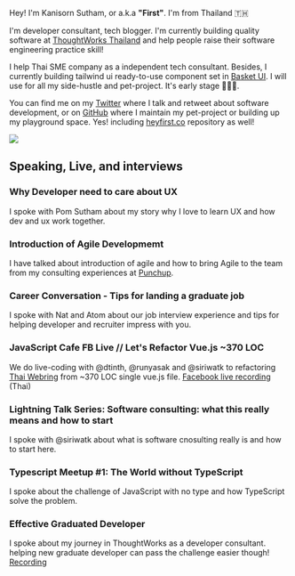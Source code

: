 Hey! I'm Kanisorn Sutham, or a.k.a **"First"**. I'm from Thailand 🇹🇭

I'm developer consultant, tech blogger. I'm currently building quality software at [ThoughtWorks Thailand](https://thoughtworks.com)
and help people raise their software engineering practice skill!

I help Thai SME company as a independent tech consultant.
Besides, I currently building tailwind ui ready-to-use component set in [Basket UI](https://basket.heyfirst.co/). I will use for all my side-hustle and pet-project. It's early stage 👷🏻‍♂️.

You can find me on my [Twitter](https://twitter.com/heyfirst_) where I talk and retweet about software development,
or on [GitHub](https://github.com/heyfirst) where I maintain my pet-project or building up my playground space. Yes! including [heyfirst.co](https://github.com/heyfirst/heyfirst.co/) repository as well!

<Image src="/static/kanisorn_sutham.jpg" height={670} width={1000} priority />

## Speaking, Live, and interviews

### Why Developer need to care about UX

I spoke with Pom Sutham about my story why I love to learn UX and how dev and ux work together.

### Introduction of Agile Developmemt

I have talked about introduction of agile and how to bring Agile to the team from my consulting experiences at [Punchup](https://punchup.world/).

### Career Conversation - Tips for landing a graduate job

I spoke with Nat and Atom about our job interview experience and tips for helping developer and recruiter impress with you.

### JavaScript Cafe FB Live // Let's Refactor Vue.js ~370 LOC

We do live-coding with @dtinth, @runyasak and @siriwatk to refactoring [Thai Webring](https://github.com/wonderfulsoftware/webring) from ~370 LOC single vue.js file. [Facebook live recording](https://www.facebook.com/dtinth/posts/10216150673953764) (Thai)

### Lightning Talk Series: Software consulting: what this really means and how to start

I spoke with @siriwatk about what is software cnosulting really is and how to start here.

### Typescript Meetup #1: The World without TypeScript

I spoke about the challenge of JavaScript with no type and how TypeScript solve the problem.

### Effective Graduated Developer

I spoke about my journey in ThoughtWorks as a developer consultant. helping new graduate developer can pass the challenge easier though! [Recording](https://www.thoughtworks.com/thwebinar_july2020_effective_junior_developer)
